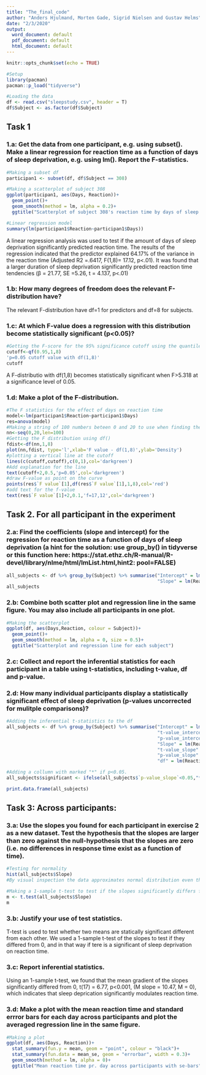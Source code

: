 ```yaml
---
title: "The_final_code"
author: "Anders Hjulmand, Morten Gade, Sigrid Nielsen and Gustav Helms"
date: "2/3/2020"
output:
  word_document: default
  pdf_document: default
  html_document: default
---
```


```r
knitr::opts_chunk$set(echo = TRUE)
```

```r
#Setup
library(pacman)
pacman::p_load("tidyverse")

#Loading the data
df <- read.csv("sleepstudy.csv", header = T)
df$Subject <- as.factor(df$Subject)
```

## Task 1
### 1.a: Get the data from one participant, e.g. using subset(). Make a linear regression for reaction time as a function of days of sleep deprivation, e.g. using lm(). Report the F-statistics.
```r
#Making a subset df
participan1 <- subset(df, df$Subject == 308)

#Making a scatterplot of subject 308
ggplot(participan1, aes(Days, Reaction))+
  geom_point()+
  geom_smooth(method = lm, alpha = 0.2)+
  ggtitle("Scatterplot of subject 308's reaction time by days of sleep deprivation")

#Linear regression model
summary(lm(participan1$Reaction~participan1$Days))
```
A linear regression analysis was used to test if the amount of days of sleep deprivation significantly predicted reaction time. The results of the regression indicated that the predictor explained 64.17% of the variance in the reaction time (Adjusted R2 =.6417, F(1,8)= 17.12, p<.01). It was found that a larger duration of sleep deprivation significantly predicted reaction time tendencies (β = 21.77, SE =5.26, t = 4.137, p<.01)


### 1.b: How many degrees of freedom does the relevant F-distribution have?
The relevant F-distribution have df=1 for predictors and df=8 for subjects. 

### 1.c: At which F-value does a regression with this distribution become statistically significant (p<0.05)?
```r
#Getting the F-score for the 95% significance cutoff using the quantile function qf()
cutoff<-qf(0.95,1,8)
'p=0.05 cutoff value with df(1,8)'
cutoff
```
A F-distributio with df(1,8) becomes statistically significant when F>5.318 at a significance level of 0.05. 

### 1.d: Make a plot of the F-distribution.
```r
#The F statistics for the effect of days on reaction time
model<-lm(participan1$Reaction~participan1$Days)
res=anova(model)
#Making a string of 100 numbers beteen 0 and 20 to use when finding the F distribution
nn<-seq(0,20,len=100)
#Getting the F distribution using df()
fdist<-df(nn,1,8)
plot(nn,fdist, type='l',xlab='F value - df(1,8)',ylab='Density')
#plotting a vertical line at the cutoff
lines(c(cutoff,cutoff),c(0,1),col='darkgreen')
#Add explanation for the line
text(cutoff+2,0.5,'p=0.05',col='darkgreen')
#draw F-value as point on the curve
points(res$`F value`[1],df(res$`F value`[1],1,8),col='red')
#add text for the f-value
text(res$`F value`[1]+2,0.1,'f=17,12',col='darkgreen')

```

## Task 2. For all participant in the experiment
### 2.a: Find the coefficients (slope and intercept) for the regression for reaction time as a function of days of sleep deprivation (a hint for the solution: use group_by() in tidyverse or this function here: https://stat.ethz.ch/R-manual/R-devel/library/nlme/html/lmList.html,hint2: pool=FALSE)
```r
all_subjects <- df %>% group_by(Subject) %>% summarise("Intercept" = lm(Reaction~Days)$coefficients[1],
                                                       "Slope" = lm(Reaction~Days)$coefficients[2])
all_subjects
```

### 2.b: Combine both scatter plot and regression line in the same figure. You may also include all participants in one plot.
```r
#Making the scatterplot
ggplot(df, aes(Days,Reaction, colour = Subject))+
  geom_point()+
  geom_smooth(method = lm, alpha = 0, size = 0.5)+
  ggtitle("Scatterplot and regression line for each subject")
```

### 2.c: Collect and report the inferential statistics for each participant in a table using t-statistics, including t-value, df and p-value.
### 2.d: How many individual participants display a statistically significant effect of sleep deprivation (p-values uncorrected for mulitple comparisons)?
```r
#Adding the inferential t-statistics to the df
all_subjects <- df %>% group_by(Subject) %>% summarise("Intercept" = lm(Reaction~Days)$coefficients[1],
                                                       "t-value_intercept" = summary(lm(Reaction~Days))$coefficients[1,3],
                                                       "p-value_intercept" = summary(lm(Reaction~Days))$coefficients[1,4],
                                                       "Slope" = lm(Reaction~Days)$coefficients[2],
                                                       "t-value_slope" = summary(lm(Reaction~Days))$coefficients[2,3],
                                                       "p-value_slope" = summary(lm(Reaction~Days))$coefficients[2,4],
                                                       "df" = lm(Reaction~Days)$df.residual)

#Adding a collumn with marked "*" if p<0.05.
all_subjects$significant <- ifelse(all_subjects$`p-value_slope`<0.05,"*"," ") 

print.data.frame(all_subjects)
```

## Task 3: Across participants: 
### 3.a: Use the slopes you found for each participant in exercise 2 as a new dataset. Test the hypothesis that the slopes are larger than zero against the null-hypothesis that the slopes are zero (i.e. no differences in response time exist as a function of time).

```r
#Testing for normality 
hist(all_subjects$Slope)
#By visual inspection the data approximates normal distribution even though the small sample size of n=18.
```

```r
#Making a 1-sample t-test to test if the slopes significantly differs from 0.       
m <- t.test(all_subjects$Slope)
m
```
### 3.b: Justify your use of test statistics.
T-test is used to test whether two means are statically significant different from each other. We used a 1-sample t-test of the slopes to test if they differed from 0, and in that way if tere is a significant of sleep deprivation on reaction time. 

### 3.c: Report inferential statistics.
Using an 1-sample t-test, we found that the mean gradient of the slopes significantly differed from 0, t(17) = 6.77, p<0.001, (M slope = 10.47, M = 0), which indicates that sleep deprication significantly modulates reaction time. 

### 3.d: Make a plot with the mean reaction time and standard errror bars for each day across participants and plot the averaged regression line in the same figure.

```r
#Making a plot
ggplot(df, aes(Days, Reaction))+
  stat_summary(fun.y = mean, geom = "point", colour = "black")+
  stat_summary(fun.data = mean_se, geom = "errorbar", width = 0.3)+
  geom_smooth(method = lm, alpha = 0)+
  ggtitle("Mean reaction time pr. day across participants with se-bars")
```

